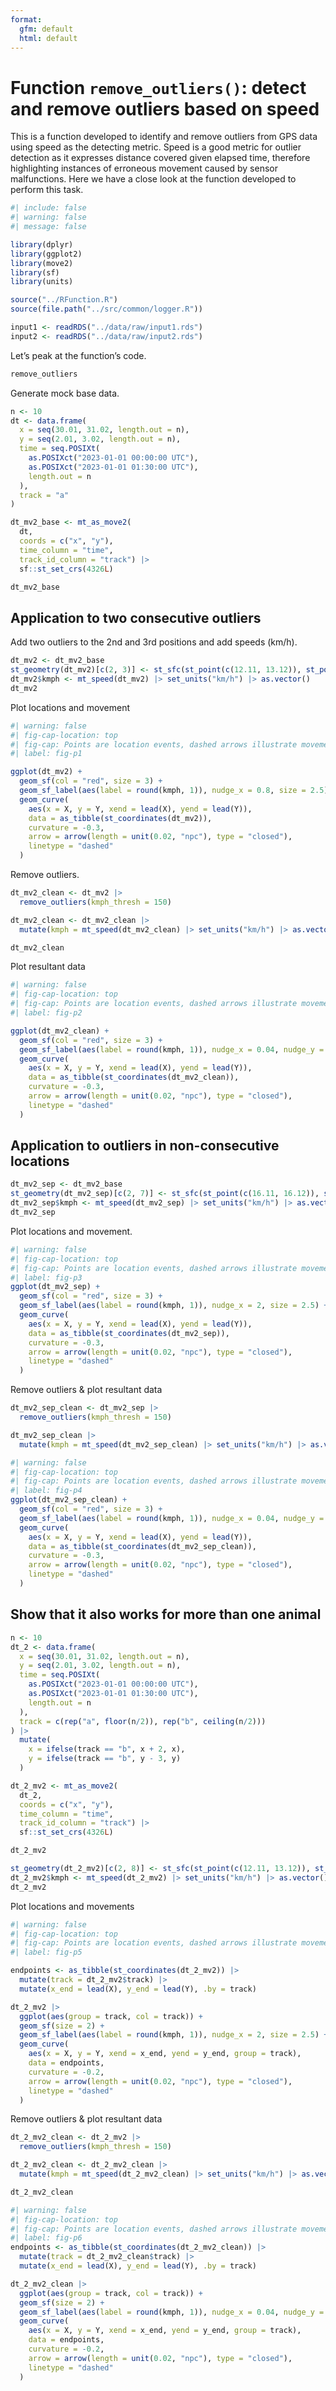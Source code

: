 ```yaml
---
format:
  gfm: default
  html: default
---
```


# Function `remove_outliers()`: detect and remove outliers based on speed

This is a function developed to identify and remove outliers from GPS data using
speed as the detecting metric. Speed is a good metric for outlier detection as
it expresses distance covered given elapsed time, therefore highlighting
instances of erroneous movement caused by sensor malfunctions. Here we have a
close look at the function developed to perform this task.

```r
#| include: false
#| warning: false
#| message: false

library(dplyr)
library(ggplot2)
library(move2)
library(sf)
library(units)

source("../RFunction.R")
source(file.path("../src/common/logger.R"))

input1 <- readRDS("../data/raw/input1.rds")
input2 <- readRDS("../data/raw/input2.rds")

```


Let's peak at the function's code.
```r
remove_outliers
```


Generate mock base data.
```r
n <- 10
dt <- data.frame(
  x = seq(30.01, 31.02, length.out = n), 
  y = seq(2.01, 3.02, length.out = n),
  time = seq.POSIXt(
    as.POSIXct("2023-01-01 00:00:00 UTC"),
    as.POSIXct("2023-01-01 01:30:00 UTC"), 
    length.out = n
  ), 
  track = "a"
)

dt_mv2_base <- mt_as_move2(
  dt,
  coords = c("x", "y"), 
  time_column = "time",
  track_id_column = "track") |> 
  sf::st_set_crs(4326L)

dt_mv2_base
```


## Application to two consecutive outliers

Add two outliers to the 2nd and 3rd positions and add speeds (km/h).

```r
dt_mv2 <- dt_mv2_base
st_geometry(dt_mv2)[c(2, 3)] <- st_sfc(st_point(c(12.11, 13.12)), st_point(c(12.4, 13.45)))
dt_mv2$kmph <- mt_speed(dt_mv2) |> set_units("km/h") |> as.vector()
dt_mv2
```

Plot locations and movement
```r
#| warning: false
#| fig-cap-location: top
#| fig-cap: Points are location events, dashed arrows illustrate movement paths and labels denote movement speeds (km/h)
#| label: fig-p1

ggplot(dt_mv2) +
  geom_sf(col = "red", size = 3) +
  geom_sf_label(aes(label = round(kmph, 1)), nudge_x = 0.8, size = 2.5) +
  geom_curve(
    aes(x = X, y = Y, xend = lead(X), yend = lead(Y)), 
    data = as_tibble(st_coordinates(dt_mv2)),
    curvature = -0.3,
    arrow = arrow(length = unit(0.02, "npc"), type = "closed"),
    linetype = "dashed"
  )
```

Remove outliers.
```r
dt_mv2_clean <- dt_mv2 |> 
  remove_outliers(kmph_thresh = 150)

dt_mv2_clean <- dt_mv2_clean |> 
  mutate(kmph = mt_speed(dt_mv2_clean) |> set_units("km/h") |> as.vector())

dt_mv2_clean
```

Plot resultant data

```r
#| warning: false
#| fig-cap-location: top
#| fig-cap: Points are location events, dashed arrows illustrate movement paths and labels denote movement speeds (km/h)
#| label: fig-p2

ggplot(dt_mv2_clean) +
  geom_sf(col = "red", size = 3) +
  geom_sf_label(aes(label = round(kmph, 1)), nudge_x = 0.04, nudge_y = -0.04, size = 2.5) +
  geom_curve(
    aes(x = X, y = Y, xend = lead(X), yend = lead(Y)), 
    data = as_tibble(st_coordinates(dt_mv2_clean)),
    curvature = -0.3,
    arrow = arrow(length = unit(0.02, "npc"), type = "closed"),
    linetype = "dashed"
  )
```



## Application to outliers in non-consecutive locations
```r
dt_mv2_sep <- dt_mv2_base
st_geometry(dt_mv2_sep)[c(2, 7)] <- st_sfc(st_point(c(16.11, 16.12)), st_point(c(48.4, 13.45)))
dt_mv2_sep$kmph <- mt_speed(dt_mv2_sep) |> set_units("km/h") |> as.vector()
dt_mv2_sep
```

Plot locations and movement.
```r
#| warning: false
#| fig-cap-location: top
#| fig-cap: Points are location events, dashed arrows illustrate movement paths and labels denote movement speeds (km/h)
#| label: fig-p3
ggplot(dt_mv2_sep) +
  geom_sf(col = "red", size = 3) +
  geom_sf_label(aes(label = round(kmph, 1)), nudge_x = 2, size = 2.5) +
  geom_curve(
    aes(x = X, y = Y, xend = lead(X), yend = lead(Y)), 
    data = as_tibble(st_coordinates(dt_mv2_sep)),
    curvature = -0.3,
    arrow = arrow(length = unit(0.02, "npc"), type = "closed"),
    linetype = "dashed"
  )
```

Remove outliers & plot resultant data
```r
dt_mv2_sep_clean <- dt_mv2_sep |> 
  remove_outliers(kmph_thresh = 150)

dt_mv2_sep_clean |> 
  mutate(kmph = mt_speed(dt_mv2_sep_clean) |> set_units("km/h") |> as.vector())
```


```r
#| warning: false
#| fig-cap-location: top
#| fig-cap: Points are location events, dashed arrows illustrate movement paths and labels denote movement speeds (km/h)
#| label: fig-p4
ggplot(dt_mv2_sep_clean) +
  geom_sf(col = "red", size = 3) +
  geom_sf_label(aes(label = round(kmph, 1)), nudge_x = 0.04, nudge_y = -0.04, size = 2.5) +
  geom_curve(
    aes(x = X, y = Y, xend = lead(X), yend = lead(Y)), 
    data = as_tibble(st_coordinates(dt_mv2_sep_clean)),
    curvature = -0.3,
    arrow = arrow(length = unit(0.02, "npc"), type = "closed"),
    linetype = "dashed"
  )
```


## Show that it also works for more than one animal

```r
n <- 10
dt_2 <- data.frame(
  x = seq(30.01, 31.02, length.out = n), 
  y = seq(2.01, 3.02, length.out = n),
  time = seq.POSIXt(
    as.POSIXct("2023-01-01 00:00:00 UTC"),
    as.POSIXct("2023-01-01 01:30:00 UTC"), 
    length.out = n
  ), 
  track = c(rep("a", floor(n/2)), rep("b", ceiling(n/2)))
) |> 
  mutate(
    x = ifelse(track == "b", x + 2, x),
    y = ifelse(track == "b", y - 3, y)
  )

dt_2_mv2 <- mt_as_move2(
  dt_2,
  coords = c("x", "y"), 
  time_column = "time",
  track_id_column = "track") |> 
  sf::st_set_crs(4326L)

dt_2_mv2
```

```r
st_geometry(dt_2_mv2)[c(2, 8)] <- st_sfc(st_point(c(12.11, 13.12)), st_point(c(20.4, -2)))
dt_2_mv2$kmph <- mt_speed(dt_2_mv2) |> set_units("km/h") |> as.vector()
dt_2_mv2
```

Plot locations and movements
```r
#| warning: false
#| fig-cap-location: top
#| fig-cap: Points are location events, dashed arrows illustrate movement paths and labels denote movement speeds (km/h)
#| label: fig-p5

endpoints <- as_tibble(st_coordinates(dt_2_mv2)) |> 
  mutate(track = dt_2_mv2$track) |> 
  mutate(x_end = lead(X), y_end = lead(Y), .by = track)

dt_2_mv2 |> 
  ggplot(aes(group = track, col = track)) +
  geom_sf(size = 2) +
  geom_sf_label(aes(label = round(kmph, 1)), nudge_x = 2, size = 2.5) +
  geom_curve(
    aes(x = X, y = Y, xend = x_end, yend = y_end, group = track), 
    data = endpoints,
    curvature = -0.2,
    arrow = arrow(length = unit(0.02, "npc"), type = "closed"),
    linetype = "dashed"
  )
```



Remove outliers & plot resultant data
```r
dt_2_mv2_clean <- dt_2_mv2 |> 
  remove_outliers(kmph_thresh = 150)

dt_2_mv2_clean <- dt_2_mv2_clean |> 
  mutate(kmph = mt_speed(dt_2_mv2_clean) |> set_units("km/h") |> as.vector())

dt_2_mv2_clean
```


```r
#| warning: false
#| fig-cap-location: top
#| fig-cap: Points are location events, dashed arrows illustrate movement paths and labels denote movement speeds (km/h)
#| label: fig-p6
endpoints <- as_tibble(st_coordinates(dt_2_mv2_clean)) |> 
  mutate(track = dt_2_mv2_clean$track) |> 
  mutate(x_end = lead(X), y_end = lead(Y), .by = track)

dt_2_mv2_clean |> 
  ggplot(aes(group = track, col = track)) +
  geom_sf(size = 2) +
  geom_sf_label(aes(label = round(kmph, 1)), nudge_x = 0.04, nudge_y = -0.04, size = 2.5) +
  geom_curve(
    aes(x = X, y = Y, xend = x_end, yend = y_end, group = track), 
    data = endpoints,
    curvature = -0.2,
    arrow = arrow(length = unit(0.02, "npc"), type = "closed"),
    linetype = "dashed"
  )
```
